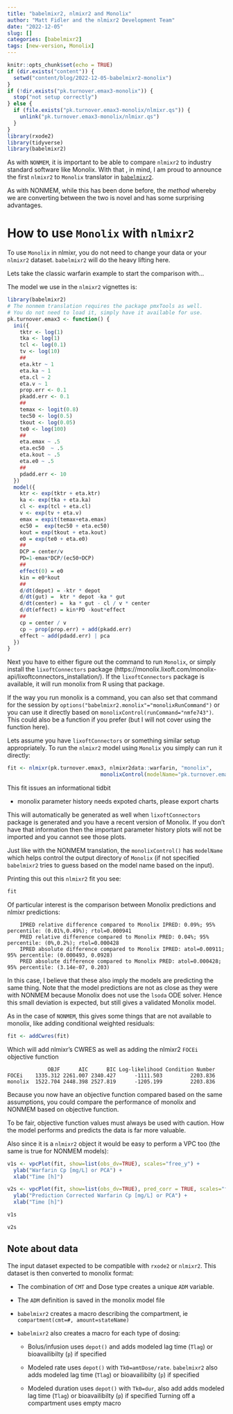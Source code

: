 ```yaml
---
title: "babelmixr2, nlmixr2 and Monolix"
author: "Matt Fidler and the nlmixr2 Development Team"
date: "2022-12-05"
slug: []
categories: [babelmixr2]
tags: [new-version, Monolix]
---
```


```r
knitr::opts_chunk$set(echo = TRUE)
if (dir.exists("content")) {
  setwd("content/blog/2022-12-05-babelmixr2-monolix")
}
if (!dir.exists("pk.turnover.emax3-monolix")) {
  stop("not setup correctly")
} else {
  if (file.exists("pk.turnover.emax3-monolix/nlmixr.qs")) {
    unlink("pk.turnover.emax3-monolix/nlmixr.qs")
  }
}
library(rxode2)
library(tidyverse)
library(babelmixr2)
```


As with `NONMEM`, it is important to be able to compare `nlmixr2` to
industry standard software like Monolix.  With that , in mind, I am
proud to announce the first `nlmixr2` to `Monolix` translator in
[`babelmixr2`](https://github.com/nlmixr2/babelmixr2).

As with NONMEM, while this has been done before, the *method* whereby we are converting
between the two is novel and has some surprising advantages.

# How to use `Monolix` with `nlmixr2`

To use `Monolix` in nlmixr, you do not need to change your data or your
`nlmixr2` dataset. `babelmixr2` will do the heavy lifting here.

Lets take the classic warfarin example to start the comparison with...

The model we use in the `nlmixr2` vignettes is:

```r
library(babelmixr2)
# The nonmem translation requires the package pmxTools as well.
# You do not need to load it, simply have it available for use.
pk.turnover.emax3 <- function() {
  ini({
    tktr <- log(1)
    tka <- log(1)
    tcl <- log(0.1)
    tv <- log(10)
    ##
    eta.ktr ~ 1
    eta.ka ~ 1
    eta.cl ~ 2
    eta.v ~ 1
    prop.err <- 0.1
    pkadd.err <- 0.1
    ##
    temax <- logit(0.8)
    tec50 <- log(0.5)
    tkout <- log(0.05)
    te0 <- log(100)
    ##
    eta.emax ~ .5
    eta.ec50  ~ .5
    eta.kout ~ .5
    eta.e0 ~ .5
    ##
    pdadd.err <- 10
  })
  model({
    ktr <- exp(tktr + eta.ktr)
    ka <- exp(tka + eta.ka)
    cl <- exp(tcl + eta.cl)
    v <- exp(tv + eta.v)
    emax = expit(temax+eta.emax)
    ec50 =  exp(tec50 + eta.ec50)
    kout = exp(tkout + eta.kout)
    e0 = exp(te0 + eta.e0)
    ##
    DCP = center/v
    PD=1-emax*DCP/(ec50+DCP)
    ##
    effect(0) = e0
    kin = e0*kout
    ##
    d/dt(depot) = -ktr * depot
    d/dt(gut) =  ktr * depot -ka * gut
    d/dt(center) =  ka * gut - cl / v * center
    d/dt(effect) = kin*PD -kout*effect
    ##
    cp = center / v
    cp ~ prop(prop.err) + add(pkadd.err)
    effect ~ add(pdadd.err) | pca
  })
}
```

Next you have to either figure out the command to run `Monolix`, or
simply install the `lixoftConnectors` package
(https://monolix.lixoft.com/monolix-api/lixoftconnectors_installation/).
If the `lixoftConnectors` package is available, it will run monolix
from R using that package.

If the way you run monolix is a command, you can also set that command for the session by `options("babelmixr2.monolix"="monolixRunCommand")` or you can use it directly based on
`monolixControl(runCommand="nmfe743")`. This could also be a
function if you prefer (but I will not cover using the function here).

Lets assume you have `lixoftConnectors` or something similar setup appropriately.  To run the
`nlmixr2` model using `Monolix` you simply can run it directly:

```r
fit <- nlmixr(pk.turnover.emax3, nlmixr2data::warfarin, "monolix",
                              monolixControl(modelName="pk.turnover.emax3"))
```

This fit issues an informational tidbit

- monolix parameter history needs expoted charts, please export charts

This will automatically be generated as well when `lixoftConnectors`
package is generated and you have a recent version of Monolix.  If you
don't have that information then the important parameter history plots will 
not be imported and you cannot see those plots.

Just like with the NONMEM translation, the `monolixControl()` has
`modelName` which helps control the output directory of `Monolix` (if
not specified `babelmixr2` tries to guess based on the model name
based on the input).

Printing this out this `nlmixr2` fit you see:

```r
fit
```


Of particular interest is the comparison between Monolix predictions and nlmixr predictions:

```
    IPRED relative difference compared to Monolix IPRED: 0.09%; 95% percentile: (0.01%,0.49%); rtol=0.000941
    PRED relative difference compared to Monolix PRED: 0.04%; 95% percentile: (0%,0.2%); rtol=0.000428
    IPRED absolute difference compared to Monolix IPRED: atol=0.00911; 95% percentile: (0.000493, 0.0928)
    PRED absolute difference compared to Monolix PRED: atol=0.000428; 95% percentile: (3.14e-07, 0.203)
```

In this case, I believe that these also imply the models are
predicting the same thing.  Note that the model predictions are not as
close as they were with NONMEM because Monolix does not use the
`lsoda` ODE solver.  Hence this small deviation is expected, but still
gives a validated Monolix model.


As in the case of `NONMEM`, this gives some things that are not
available to monolix, like adding conditional weighted residuals:

```r
fit <- addCwres(fit)
```


Which will add nlmixr's CWRES as well as adding the nlmixr2 `FOCEi` objective function

```
             OBJF      AIC      BIC Log-likelihood Condition Number
FOCEi    1335.312 2261.007 2340.427      -1111.503         2203.836
monolix  1522.704 2448.398 2527.819      -1205.199         2203.836
```

Because you now have an objective function compared based on the same
assumptions, you could compare the performance of monolix and NONMEM
based on objective function.

To be fair, objective function values must always be used with
caution.  How the model performs and predicts the data is far more
valuable.


Also since it is a `nlmixr2` object it would be easy to perform a VPC
too (the same is true for NONMEM models):

```r
v1s <- vpcPlot(fit, show=list(obs_dv=TRUE), scales="free_y") +
  ylab("Warfarin Cp [mg/L] or PCA") +
  xlab("Time [h]")

v2s <- vpcPlot(fit, show=list(obs_dv=TRUE), pred_corr = TRUE, scales="free_y") +
  ylab("Prediction Corrected Warfarin Cp [mg/L] or PCA") +
  xlab("Time [h]")

v1s

v2s
```


## Note about data

The input dataset expected to be compatible with `rxode2` or
`nlmixr2`.  This dataset is then converted to monolix format:

- The combination of `CMT` and Dose type creates a unique `ADM` variable. 

- The `ADM` definition is saved in the monolix model file 

- `babelmixr2` creates a macro describing the compartment, ie `compartment(cmt=#, amount=stateName)`

- `babelmixr2` also creates a macro for each type of dosing:

   - Bolus/infusion uses `depot()` and adds modeled lag time (`Tlag`) or bioavailibilty (`p`) if specified
   
   - Modeled rate uses `depot()` with `Tk0=amtDose/rate`. `babelmixr2` also adds modeled lag time (`Tlag`) or bioavailibilty (`p`) if specified
   
   - Modeled duration uses `depot()` with `Tk0=dur`, also add adds modeled lag time (`Tlag`) or bioavailibilty (`p`) if specified Turning off a compartment uses empty macro
   
